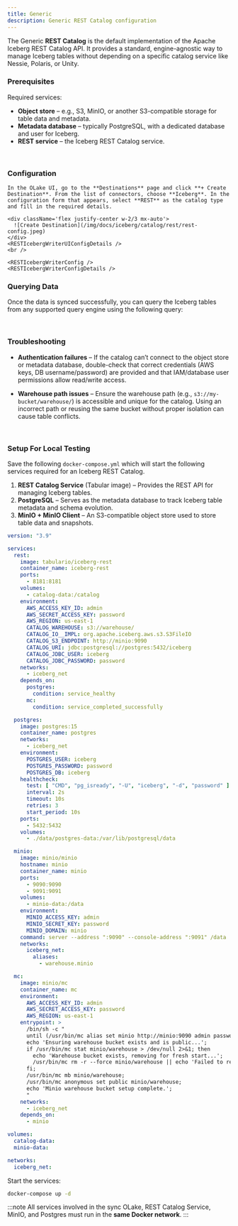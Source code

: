 ```yaml
---
title: Generic
description: Generic REST Catalog configuration
---
```


The Generic **REST Catalog** is the default implementation of the Apache Iceberg REST Catalog API.
It provides a standard, engine-agnostic way to manage Iceberg tables without depending on a specific catalog service like Nessie, Polaris, or Unity.

### Prerequisites
Required services:
  - **Object store** – e.g., S3, MinIO, or another S3-compatible storage for table data and metadata.
   - **Metadata database** – typically PostgreSQL, with a dedicated database and user for Iceberg.
  - **REST service** – the Iceberg REST Catalog service.

<br />

### Configuration
<Tabs>
  <TabItem value="rest-ui" label="OLake UI" default>

    In the OLake UI, go to the **Destinations** page and click **+ Create Destination**. From the list of connectors, choose **Iceberg**. In the configuration form that appears, select **REST** as the catalog type and fill in the required details.

    <div className='flex justify-center w-2/3 mx-auto'>
      ![Create Destination](/img/docs/iceberg/catalog/rest/rest-config.jpeg)
    </div>
    <RESTIcebergWriterUIConfigDetails />
    <br />
  </TabItem>

  <TabItem value="jdbc-cli" label="OLake CLI">

    <RESTIcebergWriterConfig />
    <RESTIcebergWriterConfigDetails />
   
  </TabItem>
</Tabs>

### Querying Data
Once the data is synced successfully, you can query the Iceberg tables from any supported query engine using the following query:
<CatalogQuery />

<br/>

### Troubleshooting

- **Authentication failures** – If the catalog can’t connect to the object store or metadata database, double-check that correct credentials (AWS keys, DB username/password) are provided and that IAM/database user permissions allow read/write access.

- **Warehouse path issues** – Ensure the warehouse path (e.g., `s3://my-bucket/warehouse/`) is accessible and unique for the catalog. Using an incorrect path or reusing the same bucket without proper isolation can cause table conflicts.

<br/>

### Setup For Local Testing

Save the following `docker-compose.yml` which will start the following services required for an Iceberg REST Catalog.

1. **REST Catalog Service** (Tabular image) – Provides the REST API for managing Iceberg tables.
2. **PostgreSQL** – Serves as the metadata database to track Iceberg table metadata and schema evolution.
3. **MinIO + MinIO Client** – An S3-compatible object store used to store table data and snapshots.

```yml title="docker-compose.yml"
version: "3.9"

services:
  rest:
    image: tabulario/iceberg-rest
    container_name: iceberg-rest
    ports:
      - 8181:8181
    volumes:
      - catalog-data:/catalog
    environment:
      AWS_ACCESS_KEY_ID: admin
      AWS_SECRET_ACCESS_KEY: password
      AWS_REGION: us-east-1
      CATALOG_WAREHOUSE: s3://warehouse/
      CATALOG_IO__IMPL: org.apache.iceberg.aws.s3.S3FileIO
      CATALOG_S3_ENDPOINT: http://minio:9090
      CATALOG_URI: jdbc:postgresql://postgres:5432/iceberg
      CATALOG_JDBC_USER: iceberg
      CATALOG_JDBC_PASSWORD: password
    networks:
      - iceberg_net
    depends_on:
      postgres:
        condition: service_healthy
      mc:
        condition: service_completed_successfully

  postgres:
    image: postgres:15
    container_name: postgres
    networks:
      - iceberg_net
    environment:
      POSTGRES_USER: iceberg
      POSTGRES_PASSWORD: password
      POSTGRES_DB: iceberg
    healthcheck:
      test: [ "CMD", "pg_isready", "-U", "iceberg", "-d", "password" ]
      interval: 2s
      timeout: 10s
      retries: 3
      start_period: 10s
    ports:
      - 5432:5432
    volumes:
      - ./data/postgres-data:/var/lib/postgresql/data

  minio:
    image: minio/minio
    hostname: minio
    container_name: minio
    ports:
      - 9090:9090
      - 9091:9091
    volumes:
      - minio-data:/data
    environment:
      MINIO_ACCESS_KEY: admin
      MINIO_SECRET_KEY: password
      MINIO_DOMAIN: minio
    command: server --address ":9090" --console-address ":9091" /data
    networks:
      iceberg_net:
        aliases:
          - warehouse.minio

  mc:
    image: minio/mc
    container_name: mc
    environment:
      AWS_ACCESS_KEY_ID: admin
      AWS_SECRET_ACCESS_KEY: password
      AWS_REGION: us-east-1
    entrypoint: >
      /bin/sh -c "
      until (/usr/bin/mc alias set minio http://minio:9090 admin password) do echo '...waiting...' && sleep 1; done;
      echo 'Ensuring warehouse bucket exists and is public...';
      if /usr/bin/mc stat minio/warehouse > /dev/null 2>&1; then
        echo 'Warehouse bucket exists, removing for fresh start...';
        /usr/bin/mc rm -r --force minio/warehouse || echo 'Failed to remove warehouse, proceeding...';
      fi;
      /usr/bin/mc mb minio/warehouse;
      /usr/bin/mc anonymous set public minio/warehouse;
      echo 'Minio warehouse bucket setup complete.';
      "
    networks:
      - iceberg_net
    depends_on:
      - minio

volumes:
  catalog-data:
  minio-data:

networks:
  iceberg_net:
```

Start the services:

```bash
docker-compose up -d
```

:::note
All services involved in the sync OLake, REST Catalog Service, MinIO, and Postgres must run in the **same Docker network**.
::: 
